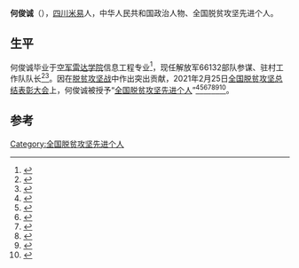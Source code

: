 '''何俊诚'''（{{bd|1984年|8月}}），[[四川省|四川]][[米易县|米易]]人，中华人民共和国政治人物、全国脱贫攻坚先进个人。

== 生平 ==
何俊诚毕业于[[空军雷达学院|空军雷达学院]]信息工程专业<ref>{{cite news |title=八一光荣榜 |url=http://pzhrb.pzhnews.org/html/2016-08/01/content_2_7.htm |accessdate=2021-03-31 |work=攀枝花日报 |date=2016-08-01 |archive-date=2021-03-31 |archive-url=https://web.archive.org/web/20210331122023/http://pzhrb.pzhnews.org/html/2016-08/01/content_2_7.htm }}</ref>，现任解放军66132部队参谋、驻村工作队队长<ref>{{cite news |editor1=佟欣雨 |editor2=王钰 |title=军队系统全国脱贫攻坚先进个人和先进集体简要事迹 |url=http://www.81.cn/jfjbmap/content/2021-02/27/content_283643.htm |accessdate=2021-03-31 |work=解放军报 |date=2021-02-27 |archive-date=2021-03-30 |archive-url=https://web.archive.org/web/20210330113917/http://www.81.cn/jfjbmap/content/2021-02/27/content_283643.htm }}</ref><ref>{{cite news |author1=杨虎 |author2=侯铭 |title=“让老区群众过上幸福生活，是我们的初心使命”——中部战区定点帮扶阜平县史家寨村纪实 |url=http://epaper.bdall.com/rbpaper/pc/content/202003/17/content_2965.html |accessdate=2021-03-31 |work=保定日报 |date=2020-03-17 |archive-date=2021-03-31 |archive-url=https://web.archive.org/web/20210331121459/http://epaper.bdall.com/rbpaper/pc/content/202003/17/content_2965.html }}</ref>。因在[[脱贫攻坚战|脱贫攻坚战]]中作出突出贡献，2021年2月25日[[全国脱贫攻坚总结表彰大会|全国脱贫攻坚总结表彰大会]]上，何俊诚被授予“[[全国脱贫攻坚先进个人|全国脱贫攻坚先进个人]]”<ref>{{Cite web|title=关于全国脱贫攻坚先进个人先进集体拟表彰对象的公示|url=https://www.chinanews.com/gn/2021/02-10/9409480.shtml|accessdate=2021-03-12|work=[[中新网|中新网]]|archive-date=2021-02-15|archive-url=https://web.archive.org/web/20210215003222/http://www.chinanews.com/gn/2021/02-10/9409480.shtml}}</ref><ref>{{Cite web|title=全国脱贫攻坚1981名先进个人和1501个先进集体名单发布|url=https://www.thepaper.cn/newsDetail_forward_11460123|accessdate=2021-03-12|work=[[澎湃新闻|澎湃新闻]]|archive-date=2021-02-28|archive-url=https://web.archive.org/web/20210228125058/https://www.thepaper.cn/newsDetail_forward_11460123}}</ref><ref>{{Cite web|title=全国脱贫攻坚先进个人1981名、先进集体1501个 名单公布|url=https://www.bjnews.com.cn/detail/161425514215596.html|accessdate=2021-03-12|work=[[北京新闻网|北京新闻网]]|archive-date=2021-08-20|archive-url=https://web.archive.org/web/20210820171915/https://www.bjnews.com.cn/detail/161425514215596.html}}</ref><ref>{{cite web | title=关于表彰全国脱贫攻坚先进个人和先进集体的决定 | website=人民日报 | date=2013-07-17 | url=http://paper.people.com.cn/rmrb/html/2021-02/26/nw.D110000renmrb_20210226_4-03.htm | language=zh | access-date=2021-03-17 | archive-date=2021-08-13 | archive-url=https://web.archive.org/web/20210813225632/http://paper.people.com.cn/rmrb/html/2021-02/26/nw.D110000renmrb_20210226_4-03.htm }}</ref><ref>{{cite web | title=全国脱贫攻坚先进个人名单 | website=光明日报-光明网 | url=https://epaper.gmw.cn/gmrb/html/2021-02/26/nw.D110000gmrb_20210226_1-08.htm | language=zh | access-date=2021-03-17 | archive-date=2021-12-03 | archive-url=https://web.archive.org/web/20211203003331/https://epaper.gmw.cn/gmrb/html/2021-02/26/nw.D110000gmrb_20210226_1-08.htm }}</ref><ref>{{cite web | title=全国脱贫攻坚1981名先进个人和1501个先进集体名单发布 | website=东方网 | date=2021-02-25 | url=https://n.eastday.com/pnews/161425172177019915 | language=zh | access-date=2021-03-17 | archive-date=2021-12-03 | archive-url=https://web.archive.org/web/20211203003339/https://n.eastday.com/pnews/161425172177019915 }}</ref><ref>{{cite web | title=中共中央国务院关于表彰全国脱贫攻坚先进个人和先进集体的决定 | website=[[环球网|环球网]] | url=https://china.huanqiu.com/article/424sBpZGkdl | language=zh | access-date=2021-03-17 | archive-date=2021-08-20 | archive-url=https://web.archive.org/web/20210820144800/https://china.huanqiu.com/article/424sBpZGkdl }}</ref>。

==参考==
{{Reflist}}

[[Category:全国脱贫攻坚先进个人|Category:全国脱贫攻坚先进个人]]
